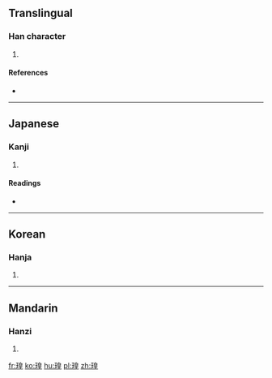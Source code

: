 ==Translingual==

===Han character===
{{Han char|rn=96|rad=玉|as=09|sn=13|four=|canj=一土竹日土 (MGHAG)}}

# {{defn|Han|sort=玉09}}

====References====
* {{Han ref|kx=0738.080|dkj=21130|dj=1148.270|hdz=21127.040|uh=745D|ud=29789}}

----

==Japanese==

===Kanji===
{{ja-kanji|grade=|rs=玉09}}

# {{defn|lang=ja|sort=玉09}}

====Readings====
* {{ja-readings|on=[[こう]] (kō), [[おう]] (ō)|kun=|nanori=}}

----

==Korean==

===Hanja===
{{ko-hanja|hangeul=황|eumhun=|rv=hwang|mr=hwang|y=hwang}}

# {{defn|lang=ko|sort=玉09}}

----

==Mandarin==

===Hanzi===
{{cmn-hanzi|pin=[[huáng]] ([[huang2]])|wg=huang<sup>2</sup>}}

# {{defn|lang=cmn|sort=玉09}}

[[fr:瑝]]
[[ko:瑝]]
[[hu:瑝]]
[[pl:瑝]]
[[zh:瑝]]